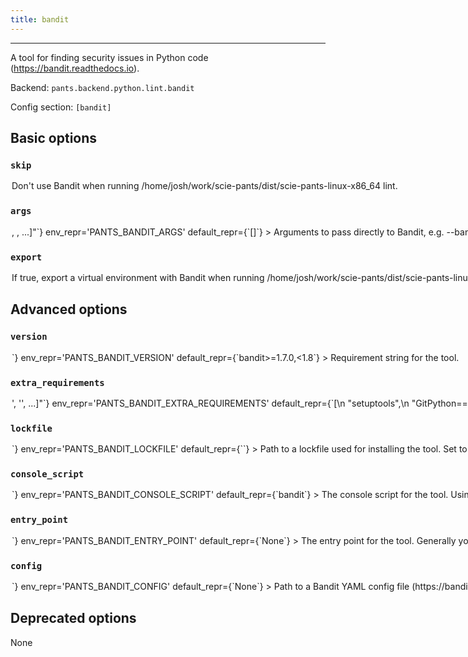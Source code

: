 ```yaml
---
title: bandit
---
```



---

A tool for finding security issues in Python code (https://bandit.readthedocs.io).

Backend: <span className="color--primary">`pants.backend.python.lint.bandit`</span>

Config section: <span className="color--primary">`[bandit]`</span>

<span className={styles.options}>

## Basic options

### `skip`

<Option
  cli_repr={`--[no-]bandit-skip`}
  env_repr='PANTS_BANDIT_SKIP'
  default_repr={`False`}
>

Don&#x27;t use Bandit when running `/home/josh/work/scie-pants/dist/scie-pants-linux-x86_64 lint`.

</Option>

### `args`

<Option
  cli_repr={`--bandit-args="[<shell_str>, <shell_str>, ...]"`}
  env_repr='PANTS_BANDIT_ARGS'
  default_repr={`[]`}
>

Arguments to pass directly to Bandit, e.g. `--bandit-args='--skip B101,B308 --confidence'`.

</Option>

### `export`

<Option
  cli_repr={`--[no-]bandit-export`}
  env_repr='PANTS_BANDIT_EXPORT'
  default_repr={`True`}
>

If true, export a virtual environment with Bandit when running `/home/josh/work/scie-pants/dist/scie-pants-linux-x86_64 export`.

This can be useful, for example, with IDE integrations to point your editor to the tool&#x27;s binary.

</Option>

## Advanced options

### `version`

<Option
  cli_repr={`--bandit-version=<str>`}
  env_repr='PANTS_BANDIT_VERSION'
  default_repr={`bandit>=1.7.0,<1.8`}
>

Requirement string for the tool.

</Option>

### `extra_requirements`

<Option
  cli_repr={`--bandit-extra-requirements="['<str>', '<str>', ...]"`}
  env_repr='PANTS_BANDIT_EXTRA_REQUIREMENTS'
  default_repr={`[\n  "setuptools",\n  "GitPython==3.1.18"\n]`}
>

Any additional requirement strings to use with the tool. This is useful if the tool allows you to install plugins or if you need to constrain a dependency to a certain version.

</Option>

### `lockfile`

<Option
  cli_repr={`--bandit-lockfile=<str>`}
  env_repr='PANTS_BANDIT_LOCKFILE'
  default_repr={`<default>`}
>

Path to a lockfile used for installing the tool.

Set to the string `<default>` to use a lockfile provided by Pants, so long as you have not changed the `--version` and `--extra-requirements` options, and the tool&#x27;s interpreter constraints are compatible with the default. Pants will error or warn if the lockfile is not compatible (controlled by `[python].invalid_lockfile_behavior`). See https://github.com/pantsbuild/pants/blob/release_2.13.1/src/python/pants/backend/python/lint/bandit/bandit.lock for the default lockfile contents.

Set to the string `<none>` to opt out of using a lockfile. We do not recommend this, though, as lockfiles are essential for reproducible builds.

To use a custom lockfile, set this option to a file path relative to the build root, then run `/home/josh/work/scie-pants/dist/scie-pants-linux-x86_64 generate-lockfiles --resolve=bandit`.

As explained at https://www.pantsbuild.org/v2.13/docs/python-third-party-dependencies, lockfile generation via `generate-lockfiles` does not always work and you may want to manually generate the lockfile. You will want to set `[python].invalid_lockfile_behavior = 'ignore'` so that Pants does not complain about missing lockfile headers.

</Option>

### `console_script`

<Option
  cli_repr={`--bandit-console-script=<str>`}
  env_repr='PANTS_BANDIT_CONSOLE_SCRIPT'
  default_repr={`bandit`}
>

The console script for the tool. Using this option is generally preferable to (and mutually exclusive with) specifying an --entry-point since console script names have a higher expectation of staying stable across releases of the tool. Usually, you will not want to change this from the default.

</Option>

### `entry_point`

<Option
  cli_repr={`--bandit-entry-point=<str>`}
  env_repr='PANTS_BANDIT_ENTRY_POINT'
  default_repr={`None`}
>

The entry point for the tool. Generally you only want to use this option if the tool does not offer a --console-script (which this option is mutually exclusive with). Usually, you will not want to change this from the default.

</Option>

### `config`

<Option
  cli_repr={`--bandit-config=<file_option>`}
  env_repr='PANTS_BANDIT_CONFIG'
  default_repr={`None`}
>

Path to a Bandit YAML config file (https://bandit.readthedocs.io/en/latest/config.html).

</Option>

## Deprecated options

None

</span>
